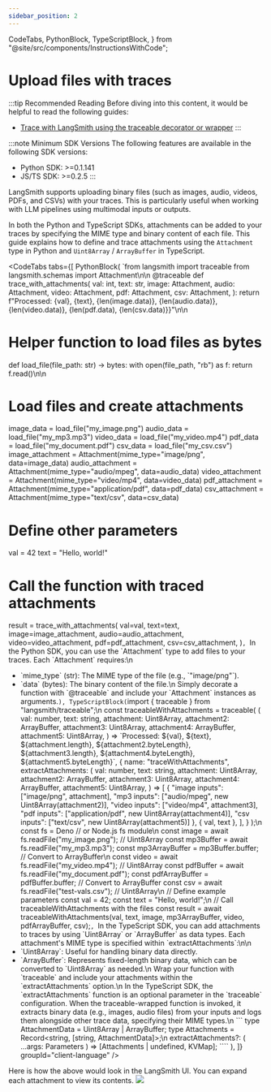 ```yaml
---
sidebar_position: 2
---
```


  CodeTabs,
  PythonBlock,
  TypeScriptBlock,
} from "@site/src/components/InstructionsWithCode";

# Upload files with traces

:::tip Recommended Reading
Before diving into this content, it would be helpful to read the following guides:

- [Trace with LangSmith using the traceable decorator or wrapper](./annotate_code/#use-traceable--traceable)
  :::

:::note Minimum SDK Versions
The following features are available in the following SDK versions:

- Python SDK: >=0.1.141
- JS/TS SDK: >=0.2.5
  :::

LangSmith supports uploading binary files (such as images, audio, videos, PDFs, and CSVs) with your traces. This is particularly useful when working with LLM pipelines using multimodal inputs or outputs.

In both the Python and TypeScript SDKs, attachments can be added to your traces by specifying the MIME type and binary content of each file.
This guide explains how to define and trace attachments using the `Attachment` type in Python and `Uint8Array` / `ArrayBuffer` in TypeScript.

<CodeTabs
  tabs={[
    PythonBlock(
      `from langsmith import traceable
from langsmith.schemas import Attachment\n\n
@traceable
def trace_with_attachments(
    val: int,
    text: str,
    image: Attachment,
    audio: Attachment,
    video: Attachment,
    pdf: Attachment,
    csv: Attachment,
):
    return f"Processed: {val}, {text}, {len(image.data)}, {len(audio.data)}, {len(video.data)}, {len(pdf.data), {len(csv.data)}}"\n\n
# Helper function to load files as bytes
def load_file(file_path: str) -> bytes:
    with open(file_path, "rb") as f:
        return f.read()\n\n
# Load files and create attachments
image_data = load_file("my_image.png")
audio_data = load_file("my_mp3.mp3")
video_data = load_file("my_video.mp4")
pdf_data = load_file("my_document.pdf")
csv_data = load_file("my_csv.csv")
image_attachment = Attachment(mime_type="image/png", data=image_data)
audio_attachment = Attachment(mime_type="audio/mpeg", data=audio_data)
video_attachment = Attachment(mime_type="video/mp4", data=video_data)
pdf_attachment = Attachment(mime_type="application/pdf", data=pdf_data)
csv_attachment = Attachment(mime_type="text/csv", data=csv_data)

# Define other parameters

val = 42
text = "Hello, world!"

# Call the function with traced attachments

result = trace_with_attachments(
val=val,
text=text,
image=image_attachment,
audio=audio_attachment,
video=video_attachment,
pdf=pdf_attachment,
csv=csv_attachment,
)`,
      `In the Python SDK, you can use the \`Attachment\` type to add files to your traces.
Each \`Attachment\` requires:\n

- \`mime_type\` (str): The MIME type of the file (e.g., \`"image/png"\`).
- \`data\` (bytes): The binary content of the file.\n
  Simply decorate a function with \`@traceable\` and include your \`Attachment\` instances as arguments.` ),
TypeScriptBlock(
`import { traceable } from "langsmith/traceable";\n
  const traceableWithAttachments = traceable(
  (
  val: number,
  text: string,
  attachment: Uint8Array,
  attachment2: ArrayBuffer,
  attachment3: Uint8Array,
  attachment4: ArrayBuffer,
  attachment5: Uint8Array,
  ) =>
  \`Processed: \${val}, \${text}, \${attachment.length}, \${attachment2.byteLength}, \${attachment3.length}, \${attachment4.byteLength}\, \${attachment5.byteLength}\`,
  {
  name: "traceWithAttachments",
  extractAttachments: (
  val: number,
  text: string,
  attachment: Uint8Array,
  attachment2: ArrayBuffer,
  attachment3: Uint8Array,
  attachment4: ArrayBuffer,
  attachment5: Uint8Array,
  ) => [
  {
  "image inputs": ["image/png", attachment],
  "mp3 inputs": ["audio/mpeg", new Uint8Array(attachment2)],
  "video inputs": ["video/mp4", attachment3],
  "pdf inputs": ["application/pdf", new Uint8Array(attachment4)],
  "csv inputs": ["text/csv", new Uint8Array(attachment5)]
  },
  { val, text },
  ],
  }
  );\n
  const fs = Deno // or Node.js fs module\n
  const image = await fs.readFile("my_image.png"); // Uint8Array
  const mp3Buffer = await fs.readFile("my_mp3.mp3");
  const mp3ArrayBuffer = mp3Buffer.buffer; // Convert to ArrayBuffer\n
  const video = await fs.readFile("my_video.mp4"); // Uint8Array
  const pdfBuffer = await fs.readFile("my_document.pdf");
  const pdfArrayBuffer = pdfBuffer.buffer; // Convert to ArrayBuffer
  const csv = await fs.readFile("test-vals.csv"); // Uint8Array\n
  // Define example parameters
  const val = 42;
  const text = "Hello, world!";\n
  // Call traceableWithAttachments with the files
  const result = await traceableWithAttachments(val, text, image, mp3ArrayBuffer, video, pdfArrayBuffer, csv);`,
  `In the TypeScript SDK, you can add attachments to traces by using \`Uint8Array\` or \`ArrayBuffer\` as data types.
  Each attachment's MIME type is specified within \`extractAttachments\`:\n\n
- \`Uint8Array\`: Useful for handling binary data directly.
- \`ArrayBuffer\`: Represents fixed-length binary data, which can be converted to \`Uint8Array\` as needed.\n
  Wrap your function with \`traceable\` and include your attachments within the \`extractAttachments\` option.\n
  In the TypeScript SDK, the \`extractAttachments\` function is an optional parameter in the \`traceable\` configuration. When the traceable-wrapped function is invoked, it extracts binary data (e.g., images, audio files) from your inputs and logs them alongside other trace data, specifying their MIME types.\n
  \`\`\`
  type AttachmentData = Uint8Array | ArrayBuffer;
  type Attachments = Record<string, [string, AttachmentData]>;\n
  extractAttachments?: (
  ...args: Parameters<Func>
  ) => [Attachments | undefined, KVMap];
  \`\`\``
  ),
  ]}
  groupId="client-language"
  />

Here is how the above would look in the LangSmith UI. You can expand each attachment to view its contents.
![](./static/trace_with_attachments.png)
